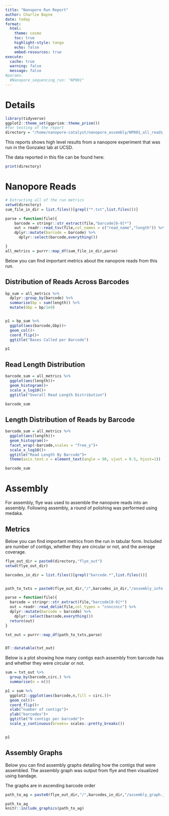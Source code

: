 ```yaml
---
title: "Nanopore Run Report"
author: Charlie Bayne
date: today
format: 
  html:
    theme: cosmo
    toc: true
    highlight-style: tango
    echo: false
    embed-resources: true
execute:
  cache: true
  warning: false
  message: false
#params: 
  #Nanopore_sequencing_run: "NP001"
---
```


# Details

```r
library(tidyverse)
ggplot2::theme_set(ggprism::theme_prism())
#for testing of the report
directory = "/home/nanopore-catalyst/nanopore_assembly/NP001_all_reads_combined_assembly/"
```

This reports shows high level results from a nanopore experiment that was run in the Gonzalez lab at UCSD.

The data reported in this file can be found here:

```r
print(directory)
```

# Nanopore Reads

```r
# Extracting all of the run metrics
setwd(directory)
sum_file_in_dir = list.files()[grepl("*.txt",list.files())]

parse = function(file){
    barcode = stringr::str_extract(file,"barcode[0-9]*")
    out = readr::read_tsv(file,col_names = c("read_name","length")) %>% 
    dplyr::mutate(barcode = barcode) %>% 
      dplyr::select(barcode,everything())

}
all_metrics = purrr::map_df(sum_file_in_dir,parse)

```

Below you can find important metrics about the nanopore reads from this run.

## Distribution of Reads Across Barcodes

```r

bp_sum = all_metrics %>% 
  dplyr::group_by(barcode) %>% 
  summarise(bp = sum(length)) %>% 
  mutate(Gbp = bp/1e9)


p1 = bp_sum %>% 
  ggplot(aes(barcode,Gbp))+
  geom_col()+
  coord_flip()+
  ggtitle("Bases Called per Barcode")

p1

```

## Read Length Distribution

```r
barcode_sum = all_metrics %>% 
  ggplot(aes(length))+
  geom_histogram()+
  scale_x_log10()+
  ggtitle("Overall Read Length Distribution")

barcode_sum

```

## Length Distribution of Reads by Barcode

```r
barcode_sum = all_metrics %>% 
  ggplot(aes(length))+
  geom_histogram()+
  facet_wrap(~barcode,scales = "free_y")+
  scale_x_log10()+
  ggtitle("Read Length By Barcode")+
  theme(axis.text.x = element_text(angle = 90, vjust = 0.5, hjust=1))

barcode_sum

```

# Assembly

For assembly, flye was used to assemble the nanopore reads into an assembly. Following assembly, a round of polishing was performed using medaka.

## Metrics

Below you can find important metrics from the run in tabular form. Included are number of contigs, whether they are circular or not, and the average coverage.

```r
flye_out_dir = paste0(directory,"flye_out")
setwd(flye_out_dir)

barcodes_in_dir = list.files()[grepl("barcode.*",list.files())]


path_to_txts = paste0(flye_out_dir,"/",barcodes_in_dir,"/assembly_info.txt")

parse = function(file){
  barcode = stringr::str_extract(file,"barcode[0-9]*")
  out = readr::read_delim(file,col_types = "cnnccncc") %>% 
  dplyr::mutate(barcode = barcode) %>% 
    dplyr::select(barcode,everything())
  return(out)
}

txt_out = purrr::map_df(path_to_txts,parse)


DT::datatable(txt_out)

```

Below is a plot showing how many contigs each assembly from barcode has and whether they were circular or not.

```r
sum = txt_out %>% 
  group_by(barcode,circ.) %>% 
  summarise(n = n())

p1 = sum %>% 
  ggplot2::ggplot(aes(barcode,n,fill = circ.))+
  geom_col()+
  coord_flip()+
  xlab("number of contigs")+
  ylab("barcodes")+
  ggtitle("N contigs per barcode")+
  scale_y_continuous(breaks= scales::pretty_breaks())


p1
```

## Assembly Graphs

Below you can find assembly graphs detailing how the contigs that were assembled. The assembly graph was output from flye and then visualized using bandage.

The graphs are in ascending barcode order

```r
path_to_ag = paste0(flye_out_dir,"/",barcodes_in_dir,"/assembly_graph.jpg")

path_to_ag
knitr::include_graphics(path_to_ag)
```
